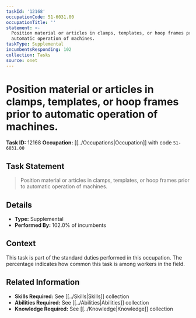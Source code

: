 ```yaml
---
taskId: '12168'
occupationCode: 51-6031.00
occupationTitle: ''
statement: >-
  Position material or articles in clamps, templates, or hoop frames prior to
  automatic operation of machines.
taskType: Supplemental
incumbentsResponding: 102
collection: Tasks
source: onet
---
```

# Position material or articles in clamps, templates, or hoop frames prior to automatic operation of machines.

**Task ID:** 12168
**Occupation:** [[../Occupations|Occupation]] with code `51-6031.00`

## Task Statement

> Position material or articles in clamps, templates, or hoop frames prior to automatic operation of machines.

## Details

- **Type:** Supplemental
- **Performed By:** 102.0% of incumbents

## Context

This task is part of the standard duties performed in this occupation. The percentage indicates how common this task is among workers in the field.

## Related Information

- **Skills Required:** See [[../Skills|Skills]] collection
- **Abilities Required:** See [[../Abilities|Abilities]] collection
- **Knowledge Required:** See [[../Knowledge|Knowledge]] collection
